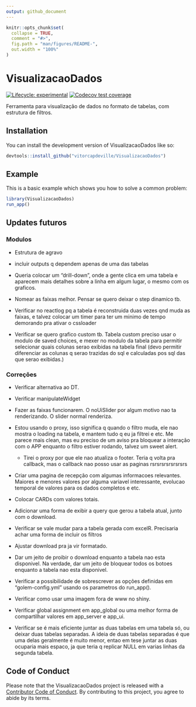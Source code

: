 ```yaml
---
output: github_document
---
```


<!-- README.md is generated from README.Rmd. Please edit that file -->

```r
knitr::opts_chunk$set(
  collapse = TRUE,
  comment = "#>",
  fig.path = "man/figures/README-",
  out.width = "100%"
)
```

# VisualizacaoDados

<!-- badges: start -->
[![Lifecycle: experimental](https://img.shields.io/badge/lifecycle-experimental-orange.svg)](https://lifecycle.r-lib.org/articles/stages.html#experimental)
[![Codecov test coverage](https://codecov.io/gh/vitorcapdeville/VisualizacaoDados/branch/master/graph/badge.svg)](https://app.codecov.io/gh/vitorcapdeville/VisualizacaoDados?branch=master)
<!-- badges: end -->

Ferramenta para visualização de dados no formato de tabelas, com estrutura de filtros.

## Installation

You can install the development version of VisualizacaoDados like so:

``` r
devtools::install_github("vitorcapdeville/VisualizacaoDados")
```

## Example

This is a basic example which shows you how to solve a common problem:

``` r
library(VisualizacaoDados)
run_app()
```

## Updates futuros

### Modulos

-   Estrutura de agravo

-   incluir outputs q dependem apenas de uma das tabelas

-   Queria colocar um "drill-down", onde a gente clica em uma tabela e aparecem mais detalhes sobre a linha em algum lugar, o mesmo com os graficos.

-   Nomear as faixas melhor. Pensar se quero deixar o step dinamico tb.

-   Verificar no reactlog pq a tabela é reconstruida duas vezes qnd muda as faixas, e talvez colocar um timer para ter um minimo de tempo demorando pra ativar o cssloader

-   Verificar se quero grafico custom tb. Tabela custom preciso usar o modulo de saved choices, e mexer no modulo da tabela para permitir selecionar quais colunas serao exibidas na tabela final (devo permitir diferenciar as colunas q serao trazidas do sql e calculadas pos sql das que serao exibidas.)

### Correções

-   Verificar alternativa ao DT.

-   Verificar manipulateWidget

-   Fazer as faixas funcionarem. O noUiSlider por algum motivo nao ta renderizando. O slider normal renderiza.

-   Estou usando o proxy, isso significa q quando o filtro muda, ele nao mostra o loading na tabela, e mantem tudo q eu ja filtrei e etc. Me parece mais clean, mas eu preciso de um aviso pra bloquear a interação com o APP enquanto o filtro estiver rodando, talvez um sweet alert.

    -   Tirei o proxy por que ele nao atualiza o footer. Teria q volta pra callback, mas o callback nao posso usar as paginas rsrsrsrsrsrsrsrs

-   Criar uma pagina de recepção com algumas informacoes relevantes. Maiores e menores valores por alguma variavel interessante, evolucao temporal de valores para os dados completos e etc.
  
-   Colocar CARDs com valores totais.

-   Adicionar uma forma de exibir a query que gerou a tabela atual, junto com o download.

-   Verificar se vale mudar para a tabela gerada com excelR. Precisaria achar uma forma de incluir os filtros

-   Ajustar download pra ja vir formatado.

-   Dar um jeito de proibir o download enquanto a tabela nao esta disponivel. Na verdade, dar um jeito de bloquear todos os botoes enquanto a tabela nao esta disponivel.

-   Verificar a possibilidade de sobrescrever as opções definidas em "golem-config.yml" usando os parametros do run_app().

-   Verificar como usar uma imagem fora de www no shiny.

-   Verificar global assignment em app_global ou uma melhor forma de compartilhar valores em app_server e app_ui.

-   Verificar se é mais eficiente juntar as duas tabelas em uma tabela só, ou deixar duas tabelas separadas. A ideia de duas tabelas separadas é que uma delas geralmente é muito menor, entao em tese juntar as duas ocuparia mais espaco, ja que teria q replicar NULL em varias linhas da segunda tabela.

## Code of Conduct

Please note that the VisualizacaoDados project is released with a [Contributor Code of Conduct](https://contributor-covenant.org/version/2/1/CODE_OF_CONDUCT.html). By contributing to this project, you agree to abide by its terms.

